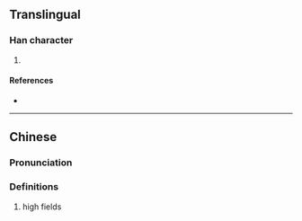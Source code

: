{{character info/new}}
==Translingual==

===Han character===
{{Han char|rn=32|rad=土|as=03|sn=6|four=|canj=GYM|ids=⿰土上}}

# {{defn|Han|sort=土03}}

====References====
* {{Han ref|kx=0224.170|dkj=04896|dj=0459.020|hdz=10419.040|uh=5735|ud=22325}}

----
==Chinese==
{{zh-forms}}

===Pronunciation===
{{zh-pron
|m=dàng
|m-s=
|c=
|c-t=
|g=
|h=pfs=
|j=
|md=
|mn=
|mn-t=
|w=
|x=
|mc=y
|oc=y
|cat=n
}}

===Definitions===
{{zh-hanzi}}

# high fields
